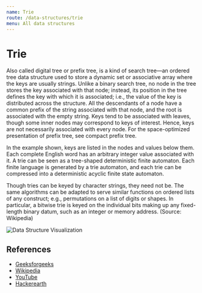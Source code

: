 ```yaml
---
name: Trie
route: /data-structures/trie
menu: All data structures
---
```


# Trie

Also called digital tree or prefix tree, is a kind of search tree—an ordered tree data
structure used to store a dynamic set or associative array where the keys are usually
strings. Unlike a binary search tree, no node in the tree stores the key associated with
that node; instead, its position in the tree defines the key with which it is associated;
i.e., the value of the key is distributed across the structure. All the descendants of a
node have a common prefix of the string associated with that node, and the root is
associated with the empty string. Keys tend to be associated with leaves, though some
inner nodes may correspond to keys of interest. Hence, keys are not necessarily associated
with every node. For the space-optimized presentation of prefix tree, see compact prefix
tree.

In the example shown, keys are listed in the nodes and values below them. Each complete
English word has an arbitrary integer value associated with it. A trie can be seen as a
tree-shaped deterministic finite automaton. Each finite language is generated by a trie
automaton, and each trie can be compressed into a deterministic acyclic finite state
automaton.

Though tries can be keyed by character strings, they need not be. The same algorithms can
be adapted to serve similar functions on ordered lists of any construct; e.g.,
permutations on a list of digits or shapes. In particular, a bitwise trie is keyed on the
individual bits making up any fixed-length binary datum, such as an integer or memory
address. (Source: Wikipedia)

![Data Structure Visualization](https://upload.wikimedia.org/wikipedia/commons/thumb/b/be/Trie_example.svg/1024px-Trie_example.svg.png)

## References

- [Geeksforgeeks](https://www.geeksforgeeks.org/trie-insert-and-search/)
- [Wikipedia](https://en.wikipedia.org/wiki/Trie)
- [YouTube](https://www.youtube.com/watch?v=zIjfhVPRZCg)
- [Hackerearth](https://www.hackerearth.com/practice/data-structures/advanced-data-structures/trie-keyword-tree/tutorial/)

